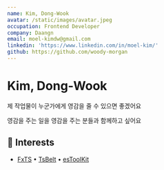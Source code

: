 ```yaml
---
name: Kim, Dong-Wook
avatar: /static/images/avatar.jpeg
occupation: Frontend Developer
company: Daangn
email: moel-kimdw@gmail.com
linkedin: 'https://www.linkedin.com/in/moel-kim/'
github: https://github.com/woody-morgan
---
```


# Kim, Dong-Wook

제 작업물이 누군가에게 영감을 줄 수 있으면 좋겠어요

영감을 주는 일을 영감을 주는 분들과 함께하고 싶어요

## 🧠 Interests

- [FxTS](https://github.com/marpple/FxTS) • [TsBelt](https://github.com/mobily/ts-belt) • [esToolKit](https://github.com/toss/es-toolkit)
